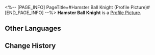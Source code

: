 <%-- [PAGE_INFO]
PageTitle=#Hamster Ball Knight (Profile Picture)#
[END_PAGE_INFO] --%>
{{Item Infobox
|title       = Hamster Ball Knight
|id          = 202015
|image       = Item Hamster Ball Knight.png
|type        = Profile Picture
|invCategory = 
|rarity      = 4
|effect      = 
|description = A smug Hamster Ball Knight.
|source1     = [[Obtainable by completing the Fast & Furynuts challenge.]]
}}
{{Description|''"Hah! Ready to take on the challenge? I'll be waiting for you at the finish line!"''}}
'''Hamster Ball Knight''' is a [[Profile Picture]].

==Other Languages==
{{Other Languages
|en   = Hamster Ball Knight
|zhs  = 仓鼠球骑士
|zht  = 倉鼠球騎士
|ja   = ハムスターボールの騎士
|ko   = 햄스터볼 기사
|es   = Caballero Bola de Hámster
|fr   = Turbo-hamster
|ru   = Хомяк-рыцарь
|th   = อัศวินบอลแฮมสเตอร์
|vi   = Kỵ Sĩ Bóng Hamster
|de   = Hamsterball-Ritter
|id   = Kesatria Bola Hamster
|pt   = Cavaleiro Bola de Hamster
}}

==Change History==
{{Change History|2.1}}